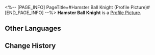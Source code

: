 <%-- [PAGE_INFO]
PageTitle=#Hamster Ball Knight (Profile Picture)#
[END_PAGE_INFO] --%>
{{Item Infobox
|title       = Hamster Ball Knight
|id          = 202015
|image       = Item Hamster Ball Knight.png
|type        = Profile Picture
|invCategory = 
|rarity      = 4
|effect      = 
|description = A smug Hamster Ball Knight.
|source1     = [[Obtainable by completing the Fast & Furynuts challenge.]]
}}
{{Description|''"Hah! Ready to take on the challenge? I'll be waiting for you at the finish line!"''}}
'''Hamster Ball Knight''' is a [[Profile Picture]].

==Other Languages==
{{Other Languages
|en   = Hamster Ball Knight
|zhs  = 仓鼠球骑士
|zht  = 倉鼠球騎士
|ja   = ハムスターボールの騎士
|ko   = 햄스터볼 기사
|es   = Caballero Bola de Hámster
|fr   = Turbo-hamster
|ru   = Хомяк-рыцарь
|th   = อัศวินบอลแฮมสเตอร์
|vi   = Kỵ Sĩ Bóng Hamster
|de   = Hamsterball-Ritter
|id   = Kesatria Bola Hamster
|pt   = Cavaleiro Bola de Hamster
}}

==Change History==
{{Change History|2.1}}